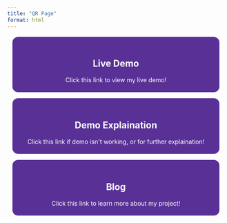 ```yaml
---
title: "QR Page"
format: html
---
```


<!-- Wanting a page that allows for two blocks;
 one for the Demo Link and Another 
 that leads to the blog pages -->

::: {.g-col-6 .g-row-6}
<div style="text-align: center; padding: 20px; margin: 10px; border-radius: 15px; border-width: 2px; border-color: white; border-style: solid; background-color: #593196";">
<a href="http://3.15.68.120:8050" style="text-decoration: none; color: white;">
<h2>Live Demo</h2>
Click this link to view my live demo!
</a>

</div>
:::

::: {.g-col-6 .g-row-6}
<div style="text-align: center; padding: 20px; margin: 10px; border-radius: 15px; border-width: 2px; border-color: white; border-style: solid; background-color: #593196";">
<a href="/Demo/demo.qmd" style="text-decoration: none; color: white;">
<h2>Demo Explaination</h2>
Click this link if demo isn't working, or for further explaination!
</a>

</div>
:::

::: {.g-col-6 .g-row-6}
<div style="text-align: center; padding: 20px; margin: 10px; border-radius: 15px; border-width: 2px; border-color: white; border-style: solid; background-color: #593196";>
<a href="/index.qmd" style="text-decoration: none; color: white;">
<h2>Blog</h2>
Click this link to learn more about my project!
</a>

</div>
:::

